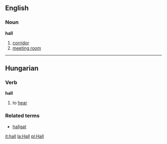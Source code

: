 ==English==
===Noun===
'''hall'''

#[[corridor]]
#[[meeting room]]

----

==Hungarian==
===Verb===
'''hall'''

# to [[hear]]

===Related terms===
*[[hallgat]]

[[it:hall]]
[[la:Hall]]
[[pl:Hall]]